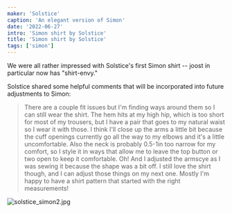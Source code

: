 ```yaml
---
maker: 'Solstice'
caption: 'An elegant version of Simon'
date: '2022-06-27'
intro: 'Simon shirt by Solstice'
title: 'Simon shirt by Solstice'
tags: ['simon']
---
```


<!-- truncate -->

We were all rather impressed with Solstice's first Simon shirt -- joost in particular now has "shirt-envy."

Solstice shared some helpful comments that will be incorporated into future adjustments to Simon:

> There are a couple fit issues but I'm finding ways around them so I can still wear the shirt. The hem hits at my high hip, which is too short for most of my trousers, but I have a pair that goes to my natural waist so I wear it with those. I think I'll close up the arms a little bit because the cuff openings currently go all the way to my elbows and it's a little uncomfortable. Also the neck is probably 0.5-1in too narrow for my comfort, so I style it in ways that allow me to leave the top button or two open to keep it comfortable. Oh! And I adjusted the armscye as I was sewing it because the shape was a bit off. I still love the shirt though, and I can adjust those things on my next one. Mostly I'm happy to have a shirt pattern that started with the right measurements!

![solstice_simon2.jpg](https://posts.freesewing.org/uploads/solstice_simon2_f13b5d9550.jpg)
